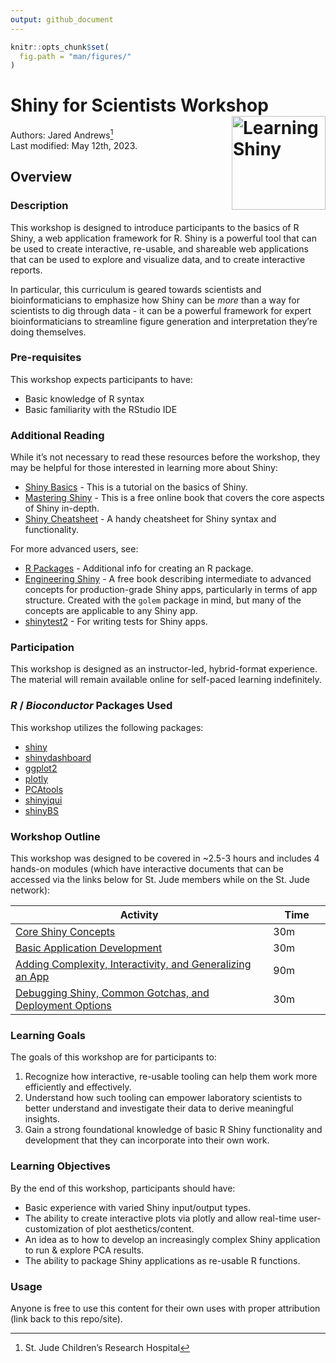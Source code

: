 ```yaml
---
output: github_document
---
```


```r
knitr::opts_chunk$set(
  fig.path = "man/figures/"
)
```

# Shiny for Scientists Workshop <img align="right" src="man/figures/logo.png" alt="Learning Shiny" width="150" />

Authors:
    Jared Andrews[^1]
    <br/>
Last modified: May 12th, 2023.

## Overview

### Description

This workshop is designed to introduce participants to the basics of R Shiny, a web application framework for R. 
Shiny is a powerful tool that can be used to create interactive, re-usable, and shareable web applications that can be used to explore and visualize data, and to create interactive reports. 

In particular, this curriculum is geared towards scientists and bioinformaticians to emphasize how Shiny can be _more_ than a way for scientists to dig through data - it can be a powerful framework for expert bioinformaticians to streamline figure generation and interpretation they're doing themselves.

### Pre-requisites

This workshop expects participants to have:

- Basic knowledge of R syntax
- Basic familiarity with the RStudio IDE

### Additional Reading

While it's not necessary to read these resources before the workshop, they may be helpful for those interested in learning more about Shiny:

- [Shiny Basics](https://shiny.rstudio.com/tutorial/written-tutorial/lesson1/) - This is a tutorial on the basics of Shiny.
- [Mastering Shiny](https://mastering-shiny.org/) - This is a free online book that covers the core aspects of Shiny in-depth.
- [Shiny Cheatsheet](https://raw.githubusercontent.com/rstudio/cheatsheets/main/shiny.pdf) - A handy cheatsheet for Shiny syntax and functionality.

For more advanced users, see:

- [R Packages](https://r-pkgs.org/) - Additional info for creating an R package. 
- [Engineering Shiny](https://engineering-shiny.org/) - A free book describing intermediate to advanced concepts for production-grade Shiny apps, particularly in terms of app structure.
  Created with the `golem` package in mind, but many of the concepts are applicable to any Shiny app.
- [shinytest2](https://rstudio.github.io/shinytest2/) - For writing tests for Shiny apps.

### Participation

This workshop is designed as an instructor-led, hybrid-format experience. 
The material will remain available online for self-paced learning indefinitely.

### _R_ / _Bioconductor_ Packages Used

This workshop utilizes the following packages:

- [shiny](https://shiny.rstudio.com/)
- [shinydashboard](https://rstudio.github.io/shinydashboard/)
- [ggplot2](https://ggplot2.tidyverse.org/)
- [plotly](https://plotly.com/r/)
- [PCAtools](https://bioconductor.org/packages/release/bioc/html/PCAtools.html)
- [shinyjqui](https://cran.r-project.org/web/packages/shinyjqui/index.html)
- [shinyBS](https://cran.r-project.org/web/packages/shinyBS/index.html)

### Workshop Outline

This workshop was designed to be covered in ~2.5-3 hours and includes 4 hands-on modules
(which have interactive documents that can be accessed via the links below for St. Jude members while on the St. Jude network):

| Activity                  | Time |
|---------------------------|------|
| [Core Shiny Concepts](https://svlpbakerlab01.stjude.org/ShinyWorkshopModule1/)                     | 30m  |
| [Basic Application Development](https://svlpbakerlab01.stjude.org/ShinyWorkshopModule2/)         | 30m  |
| [Adding Complexity, Interactivity, and Generalizing an App](https://svlpbakerlab01.stjude.org/ShinyWorkshopModule3/) | 90m   |
| [Debugging Shiny, Common Gotchas, and Deployment Options](https://svlpbakerlab01.stjude.org/ShinyWorkshopModule4/)               | 30m  |



### Learning Goals

The goals of this workshop are for participants to:

1.	Recognize how interactive, re-usable tooling can help them work more efficiently and effectively.
2.	Understand how such tooling can empower laboratory scientists to better understand and investigate their data to derive meaningful insights.
3.	Gain a strong foundational knowledge of basic R Shiny functionality and development that they can incorporate into their own work.


### Learning Objectives

By the end of this workshop, participants should have:

- Basic experience with varied Shiny input/output types.
- The ability to create interactive plots via plotly and allow real-time user-customization of plot aesthetics/content.
- An idea as to how to develop an increasingly complex Shiny application to run & explore PCA results.
- The ability to package Shiny applications as re-usable R functions.

### Usage

Anyone is free to use this content for their own uses with proper attribution (link back to this repo/site).

[^1]: St. Jude Children's Research Hospital
